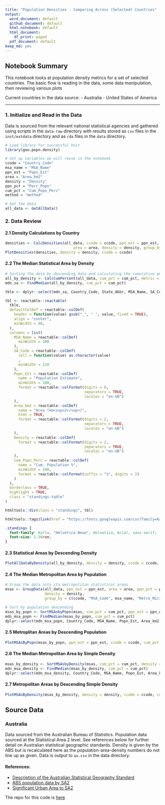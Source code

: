 ```yaml
---
title: "Population Densities - Comparing Across (Selected) Countries"
output:
  word_document: default
  github_document: default
  html_notebook: default
  html_document:
    df_print: paged
  pdf_document: default
keep_md: yes
---
```


## Notebook Summary 
This notebook looks at population density metrics for a set of selected countries.
The basic flow is reading in the data, some data manipulation, then reviewing
various plots

Current countries in the data source:
- Australia
- United States of America

---
  
### 1. Initialize and Read in the Data
Data is sourced from the relevant national statistical agencies and gathered
using scripts in the `data-raw` directory with results stored as `csv` files in
the `inst/extdata` directory and as `rda` files in the `data` directory.

```r
# Load library for successful knit
library(geo.popn.density)

# Set up variables we will reuse in the notebook
ccode = "Country_Code"
msa_name = "MSA_Name"
ppn_est = "Popn_Est"
area = "Area_km2"
density = "Density"
ppn_pct = "Perc_Popn"
cum_pct = "Cum_Popn_Perc"
method = "method"

# Get the data
all_data <- GetAllData()
```


### 2. Data Review
#### 2.1 Density Calculations by Country
```r
densities <- CalcDensities(all_data, ccode = ccode, ppn_est = ppn_est,
                               area = area, density = density, group_by = ccode)
PlotDensities(densities, density = density, ccode = ccode)
```

#### 2.2 The Median Statistical Area by Density
```r
# Sorting the data by descending data and calculating the cumulative percentage population to find the median
all_by_density <- CalcCumPercent(all_data, cum_pct = cum_pct, metric = ppn_est, sort_by = density, group_by = ccode)
mdn_sa <- FindMedian(all_by_density, cum_pct = cum_pct)

tble <- dplyr::select(mdn_sa, Country_Code, State_Abbr, MSA_Name, SA_Code, Popn_Est, Area_km2, Density, Cum_Popn_Perc)

```

```r
tbl <- reactable::reactable(
  tble,
  defaultColDef = reactable::colDef(
    header = function(value) gsub("_", " ", value, fixed = TRUE),
    align = "center",
    minWidth = 80,
  ),
  columns = list(
    MSA_Name = reactable::colDef(
      minWidth = 100
    ),
    SA_Code = reactable::colDef(
      cell = function(value) as.character(value)
      ,
      minWidth = 110
    ),
    Popn_Est = reactable::colDef(
      name = "Population Estimate",
      minWidth = 100,
      format = reactable::colFormat(digits = 0,
                                    separators = TRUE,
                                    locales = "en-GB")
    ),
    Area_km2 = reactable::colDef(
      name = "Area (km<sup>2</sup>)",
      html = TRUE,
      format = reactable::colFormat(digits = 2,
                                    separators = TRUE,
                                    locales = "en-GB")
    ),
    Density = reactable::colDef(
      format = reactable::colFormat(digits = 2,
                                    separators = TRUE,
                                    locales = "en-GB")
    ),
    Cum_Popn_Perc = reactable::colDef(
      name = "Cum. Population %",
      minWidth = 100,
      format = reactable::colFormat(suffix = "%", digits = 2)
    )
  ),
  borderless = TRUE,
  highlight = TRUE,
  class = "standings-table"
)

htmltools::div(class = "standings", tbl)

htmltools::tags$link(href = "https://fonts.googleapis.com/css?family=Karla:400,700|Fira+Mono&display=fallback", rel = "stylesheet")

```
```css
.standings {
  font-family: Karla, "Helvetica Neue", Helvetica, Arial, sans-serif;
  font-size: 1.50rem;
}
```


#### 2.3 Statistical Areas by Descending Density
```r
PlotAllDataByDensity(all_by_density, density = density, ccode = ccode, cum_pct = cum_pct)
```

#### 2.4 The Median Metropolitan Area by Population
```r
# Group the data into its metropolitan statistical areas
msas <- GroupData(all_data, ppn_est = ppn_est, area = area, ppn_pct = ppn_pct,
                  density = density,
                  group_by = c(ccode, "MSA_Code", msa_name, "Metro_Micro"))

# Sort by population descending
msas_by_popn <- SortMSAsbyPopn(msas, cum_pct = cum_pct, ppn_est = ppn_est, ppn_pct = ppn_pct, msa_name = msa_name, group_by = ccode)
mdn_msa_popn <- FindMedian(msas_by_popn, cum_pct = cum_pct)
dplyr::select(mdn_msa_popn, Country_Code, MSA_Name, Popn_Est, Area_km2, Density, Cum_Popn_Perc)
```

#### 2.5 Metroplitan Areas by Descending Population
```r
PlotMSAsByPopn(msas_by_popn, ppn_est = ppn_est, ccode = ccode, cum_pct = cum_pct)
```

#### 2.6 The Median Metropolitan Area by Simple Density
```r
msas_by_density <- SortMSAsbyDensity(msas, cum_pct = cum_pct, density = density, ppn_pct = ppn_pct, group_by = ccode)
mdn_msa_density <- FindMedian(msas_by_density, cum_pct = cum_pct)
dplyr::select(mdn_msa_density, Country_Code, MSA_Name, Popn_Est, Area_km2, Density, Cum_Popn_Perc)
```

#### 2.7 Metropolitan Areas by Descending Simple Density
```r
PlotMSAsByDensity(msas_by_density, density = density, ccode = ccode, cum_pct = cum_pct)
```

## Source Data
### Australia
Data sourced from the Australian Bureau of Statistics. Population data sourced
at the Statistical Area 2 level. See references below for further detail on
Australian statistical geographic standards. Density is given by the ABS but
is recalculated here as the population-area-density numbers do not line up as
given. Data is output to `au.csv` in the data directory.

#### References:
* [Description of the Australian Statistical Geography Standard](https://www.abs.gov.au/statistics/standards/australian-statistical-geography-standard-asgs-edition-3/jul2021-jun2026#asgs-diagram)
* [ABS population data by SA2](https://www.abs.gov.au/statistics/people/population/regional-population/2020-21#data-download)
* [Significant Urban Area to SA2](https://www.abs.gov.au/AUSSTATS/abs@.nsf/DetailsPage/1270.0.55.004July%202016?OpenDocument)

The repo for this code is [here](https://github.com/qwertytam/geo.popn.density)


